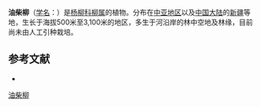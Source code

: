 {{Speciesbox
| name = 油柴柳
| status = 
| status_system = 
| image =
| genus = Salix
| species = caspica
| authority = Pall.
}}

'''油柴柳'''（[[学名|学名]]：{{lang|la|''Salix caspica''}}）是[[杨柳科|杨柳科]][[柳属|柳属]]的植物。分布在[[中亚地区|中亚地区]]以及[[中国大陆|中国大陆]]的[[新疆|新疆]]等地，生长于海拔500米至3,100米的地区，多生于河沿岸的林中空地及林缘，目前尚未由人工引种栽培。

== 参考文献 ==
<div class="references-small">
* {{cite web| url =http://www.bioinfo.cn/db05/KmzwSpecies.php?action=view&id=20436| title =油柴柳| work =《中国高等植物数据库全库》| publisher =中国科学院微生物研究所| author =昆明植物研究所| accessdate =2009-02-25| deadurl =yes| archiveurl =https://web.archive.org/web/20160305042717/http://www.bioinfo.cn/db05/KmzwSpecies.php?action=view&id=20436| archivedate =2016-03-05}}
</div>
{{Taxonbar|from=Q293297}}

[[Category:柳属|油柴柳]]


{{植物小作品}}